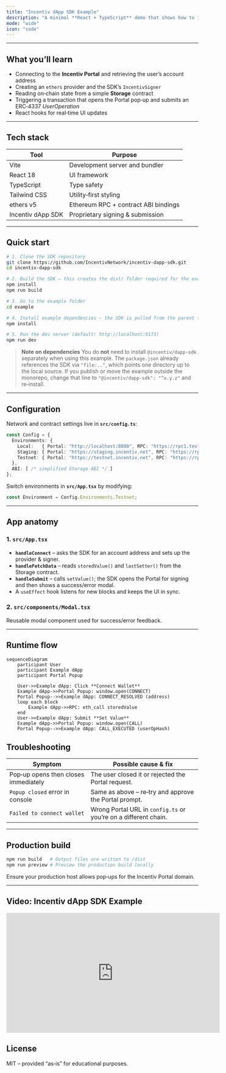 ```yaml
---
title: "Incentiv dApp SDK Example"
description: "A minimal **React + TypeScript** demo that shows how to integrate the Incentiv dApp SDK in a modern front‑end stack."
mode: "wide"
icon: "code"
---
```


---

## What you’ll learn

- Connecting to the **Incentiv Portal** and retrieving the user’s account address
- Creating an `ethers` provider and the SDK’s `IncentivSigner`
- Reading on‑chain state from a simple **Storage** contract
- Triggering a transaction that opens the Portal pop‑up and submits an ERC‑4337 _UserOperation_
- React hooks for real‑time UI updates

---

## Tech stack

| Tool              | Purpose                               |
| ----------------- | ------------------------------------- |
| Vite              | Development server and bundler        |
| React 18          | UI framework                          |
| TypeScript        | Type safety                           |
| Tailwind CSS      | Utility‑first styling                 |
| ethers v5         | Ethereum RPC \+ contract ABI bindings |
| Incentiv dApp SDK | Proprietary signing & submission      |

---

## Quick start

```bash
# 1. Clone the SDK repository
git clone https://github.com/IncentivNetwork/incentiv-dapp-sdk.git
cd incentiv-dapp-sdk

# 2. Build the SDK – this creates the dist/ folder required for the example to work
npm install
npm run build

# 3. Go to the example folder
cd example

# 4. Install example dependencies – the SDK is pulled from the parent folder via the "file:" reference in package.json
npm install

# 5. Run the dev server (default: http://localhost:5173)
npm run dev
```

> **Note on dependencies**
> You do **not** need to install `@incentiv/dapp-sdk` separately when using this example. The `package.json` already references the SDK via `"file:.."`, which points one directory up to the local source. If you publish or move the example outside the monorepo, change that line to `"@incentiv/dapp-sdk": "^x.y.z"` and re‑install.

---

## Configuration

Network and contract settings live in **`src/config.ts`**:

```typescript
const Config = {
  Environments: {
    Local:   { Portal: "http://localhost:8080", RPC: "https://rpc1.testnet.incentiv.net", Contract: "0x…" },
    Staging: { Portal: "https://staging.incentiv.net", RPC: "https://rpc.staging.incentiv.net", Contract: "0x…" },
    Testnet: { Portal: "https://testnet.incentiv.net", RPC: "https://rpc1.testnet.incentiv.net", Contract: "0x…" }
  },
  ABI: [ /* simplified Storage ABI */ ]
};
```

Switch environments in **`src/App.tsx`** by modifying:

```ts
const Environment = Config.Environments.Testnet;
```

---

## App anatomy

### 1. `src/App.tsx`

- **`handleConnect`** – asks the SDK for an account address and sets up the provider & signer.
- **`handleFetchData`** – reads `storedValue()` and `lastSetter()` from the Storage contract.
- **`handleSubmit`** – calls `setValue()`; the SDK opens the Portal for signing and then shows a success/error modal.
- A `useEffect` hook listens for new blocks and keeps the UI in sync.

### 2. `src/components/Modal.tsx`

Reusable modal component used for success/error feedback.

---

## Runtime flow

```mermaid [expandable]
sequenceDiagram
    participant User
    participant Example dApp
    participant Portal Popup

    User->>Example dApp: Click **Connect Wallet**
    Example dApp->>Portal Popup: window.open(CONNECT)
    Portal Popup-->>Example dApp: CONNECT_RESOLVED (address)
    loop each block
        Example dApp->>RPC: eth_call storedValue
    end
    User->>Example dApp: Submit **Set Value**
    Example dApp->>Portal Popup: window.open(CALL)
    Portal Popup-->>Example dApp: CALL_EXECUTED (userOpHash)
```

## Troubleshooting

| Symptom                              | Possible cause & fix                                            |
| ------------------------------------ | --------------------------------------------------------------- |
| Pop‑up opens then closes immediately | The user closed it or rejected the Portal request.              |
| `Popup closed` error in console      | Same as above – re‑try and approve the Portal prompt.           |
| `Failed to connect wallet`           | Wrong Portal URL in `config.ts` or you’re on a different chain. |

---

## Production build

```bash
npm run build   # Output files are written to /dist
npm run preview # Preview the production build locally
```

Ensure your production host allows pop‑ups for the Incentiv Portal domain.

---

## Video: Incentiv dApp SDK Example

<iframe
  width="560"
  height="315"
  src="https://www.youtube.com/embed/YZxNG00gXQg"
  title="Incentiv dApp SDK"
  frameborder="0"
  allow="accelerometer; autoplay; clipboard-write; encrypted-media; gyroscope; picture-in-picture"
  allowfullscreen
></iframe>

## License

MIT – provided “as‑is” for educational purposes.
